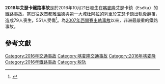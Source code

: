 {{Infobox rail accident
| title            =  2016年艾瑟卡鐵路事故
| boxwidth         = 
| image            = 
| image_alt        = 
| image_width      = 
| caption          = 
| date             = {{Start date|2016|10|21|df=y}}
| time             = 
| location         = 艾瑟卡
| coordinates      = <!-- {{Coord|LAT|LONG|type:landmark|display=inline,title}} -->

| map_type = Cameroon
| map_alt = 
| map_overlay = 
| map_dot_label = 艾瑟卡
| map_size = 200
| map_caption = 事故地點在喀麥隆的位置
| latd = 03
| latm = 39
| lats = 00
| latNS = N
| longd = 10
| longm = 46
| longs = 00
| longEW = E

| country          = [[喀麥隆|喀麥隆]]
| line             = 
| operator         = 
| type             = [[火車事故|火車事故]]
| cause            = 調查中
| trains           = 1
| pax              = 
| deaths           = 79
| injuries         = 551
| damage           = 
}}
'''2016年艾瑟卡鐵路事故'''是於2016年10月21日發生在[[喀麥隆|喀麥隆]]艾瑟卡鎮（Eséka）的鐵路事故。當日往返首都[[雅溫德|雅溫德]]與第一大城[[杜阿拉|杜阿拉]]的列車於艾瑟卡鎮出軌後翻覆，造成79人喪生，551人受傷<ref>{{Cite news |url=http://www.lepoint.fr/monde/cameroun-79-morts-dans-l-accident-du-train-yaounde-douala-24-10-2016-2078120_24.php |title=Cameroun: 79 morts dans l'accident du train Yaoundé-Douala |publisher=Le Point |date=2016-10-24 |accessdate=2016-10-25 |language=fr |archive-date=2016-10-24 |archive-url=https://web.archive.org/web/20161024224803/http://www.lepoint.fr/monde/cameroun-79-morts-dans-l-accident-du-train-yaounde-douala-24-10-2016-2078120_24.php |dead-url=no }}</ref>。為[[2007年西開賽出軌事故|2007年西開賽出軌事故]]以來，非洲最嚴重的鐵路事故。

==參考文獻==
{{Reflist}}

[[Category:2016年交通事故|Category:2016年交通事故]]
[[Category:喀麦隆交通事故|Category:喀麦隆交通事故]]
[[Category:2016年喀麦隆|Category:2016年喀麦隆]]
[[Category:2016年鐵路事故|Category:2016年鐵路事故]]
[[Category:脱轨|Category:脱轨]]
